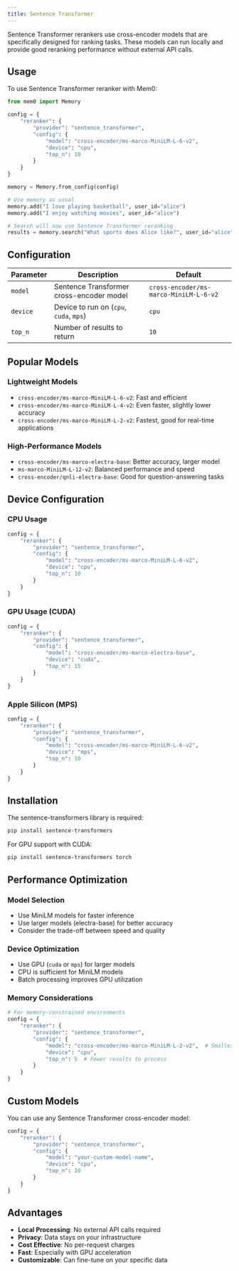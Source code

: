 ```yaml
---
title: Sentence Transformer
---
```


Sentence Transformer rerankers use cross-encoder models that are specifically designed for ranking tasks. These models can run locally and provide good reranking performance without external API calls.

## Usage

To use Sentence Transformer reranker with Mem0:

```python
from mem0 import Memory

config = {
    "reranker": {
        "provider": "sentence_transformer",
        "config": {
            "model": "cross-encoder/ms-marco-MiniLM-L-6-v2",
            "device": "cpu",
            "top_n": 10
        }
    }
}

memory = Memory.from_config(config)

# Use memory as usual
memory.add("I love playing basketball", user_id="alice")
memory.add("I enjoy watching movies", user_id="alice")

# Search will now use Sentence Transformer reranking
results = memory.search("What sports does Alice like?", user_id="alice")
```

## Configuration

| Parameter | Description | Default |
|-----------|-------------|---------|
| `model` | Sentence Transformer cross-encoder model | `cross-encoder/ms-marco-MiniLM-L-6-v2` |
| `device` | Device to run on (`cpu`, `cuda`, `mps`) | `cpu` |
| `top_n` | Number of results to return | `10` |

## Popular Models

### Lightweight Models
- `cross-encoder/ms-marco-MiniLM-L-6-v2`: Fast and efficient
- `cross-encoder/ms-marco-MiniLM-L-4-v2`: Even faster, slightly lower accuracy
- `cross-encoder/ms-marco-MiniLM-L-2-v2`: Fastest, good for real-time applications

### High-Performance Models
- `cross-encoder/ms-marco-electra-base`: Better accuracy, larger model
- `ms-marco-MiniLM-L-12-v2`: Balanced performance and speed
- `cross-encoder/qnli-electra-base`: Good for question-answering tasks

## Device Configuration

### CPU Usage
```python
config = {
    "reranker": {
        "provider": "sentence_transformer",
        "config": {
            "model": "cross-encoder/ms-marco-MiniLM-L-6-v2",
            "device": "cpu",
            "top_n": 10
        }
    }
}
```

### GPU Usage (CUDA)
```python
config = {
    "reranker": {
        "provider": "sentence_transformer",
        "config": {
            "model": "cross-encoder/ms-marco-electra-base",
            "device": "cuda",
            "top_n": 15
        }
    }
}
```

### Apple Silicon (MPS)
```python
config = {
    "reranker": {
        "provider": "sentence_transformer",
        "config": {
            "model": "cross-encoder/ms-marco-MiniLM-L-6-v2",
            "device": "mps",
            "top_n": 10
        }
    }
}
```

## Installation

The sentence-transformers library is required:

```bash
pip install sentence-transformers
```

For GPU support with CUDA:
```bash
pip install sentence-transformers torch
```

## Performance Optimization

### Model Selection
- Use MiniLM models for faster inference
- Use larger models (electra-base) for better accuracy
- Consider the trade-off between speed and quality

### Device Optimization
- Use GPU (`cuda` or `mps`) for larger models
- CPU is sufficient for MiniLM models
- Batch processing improves GPU utilization

### Memory Considerations
```python
# For memory-constrained environments
config = {
    "reranker": {
        "provider": "sentence_transformer",
        "config": {
            "model": "cross-encoder/ms-marco-MiniLM-L-2-v2",  # Smallest model
            "device": "cpu",
            "top_n": 5  # Fewer results to process
        }
    }
}
```

## Custom Models

You can use any Sentence Transformer cross-encoder model:

```python
config = {
    "reranker": {
        "provider": "sentence_transformer",
        "config": {
            "model": "your-custom-model-name",
            "device": "cpu",
            "top_n": 10
        }
    }
}
```

## Advantages

- **Local Processing**: No external API calls required
- **Privacy**: Data stays on your infrastructure
- **Cost Effective**: No per-request charges
- **Fast**: Especially with GPU acceleration
- **Customizable**: Can fine-tune on your specific data